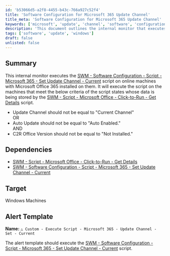 ```yaml
---
id: 'b53066d5-a2f8-4455-b43c-766a927c52f4'
title: 'Software Configuration for Microsoft 365 Update Channel'
title_meta: 'Software Configuration for Microsoft 365 Update Channel'
keywords: ['microsoft', 'update', 'channel', 'software', 'configuration']
description: 'This document outlines the internal monitor that executes the Software Configuration script for Microsoft 365 to set the update channel to Current on eligible Windows machines. It details the criteria for execution based on the status of the update channel, auto-update settings, and Click-to-Run Office version, along with the necessary dependencies and alert template for execution.'
tags: ['software', 'update', 'windows']
draft: false
unlisted: false
---
```

## Summary

This internal monitor executes the [SWM - Software Configuration - Script - Microsoft 365 - Set Update Channel - Current](https://proval.itglue.com/DOC-5078775-8181470) script on online machines with Microsoft Office 365 installed on them. It will execute the script on the machines that meet the below criteria of the script states whose data is being stored by the [SWM - Script - Microsoft Office - Click-to-Run - Get Details](https://proval.itglue.com/DOC-5078775-13932545) script.

- Update Channel should not be equal to "Current Channel"  
OR
- Auto Update should not be equal to "Auto Enabled."  
AND
- C2R Office Version should not be equal to "Not Installed."

## Dependencies

- [SWM - Script - Microsoft Office - Click-to-Run - Get Details](https://proval.itglue.com/DOC-5078775-13932545)
- [SWM - Software Configuration - Script - Microsoft 365 - Set Update Channel - Current](https://proval.itglue.com/DOC-5078775-8181470)

## Target

Windows Machines

## Alert Template

**Name:** `△ Custom - Execute Script - Microsoft 365 - Update Channel - Set - Current`

The alert template should execute the [SWM - Software Configuration - Script - Microsoft 365 - Set Update Channel - Current](https://proval.itglue.com/DOC-5078775-8181470) script.












